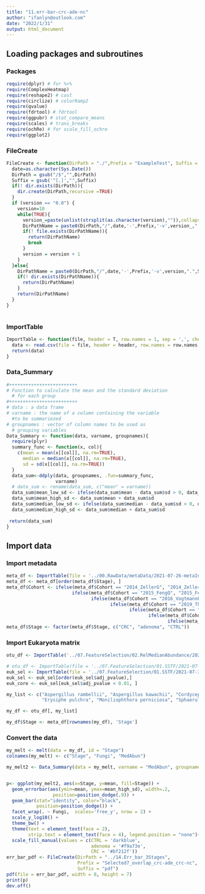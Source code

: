 ```yaml
---
title: "11.err-bar-crc-ade-nc"
author: "ifanlyn@outlook.com"
date: "2022/1/31"
output: html_document
---
```

## Loading packages and subroutines {.tabset}

### Packages

```r
require(dplyr) # for %>%
require(ComplexHeatmap)
require(reshape2) # cast
require(circlize) # colorRamp2
require(qvalue)
require(fdrtool) # fdrtool
require(ggpubr) # stat_compare_means
require(scales) # trans_breaks
require(ochRe) # for scale_fill_ochre
require(ggplot2)

```

### FileCreate

```r
FileCreate <- function(DirPath = "./",Prefix = "ExampleTest", Suffix = "pdf", version = "0.0"){
  date=as.character(Sys.Date())
  DirPath = gsub("/$","",DirPath)
  Suffix = gsub('^[.]',"",Suffix)
  if(! dir.exists(DirPath)){
    dir.create(DirPath,recursive =TRUE)
  }
  if (version == "0.0") {
    version=10
    while(TRUE){
      version_=paste(unlist(strsplit(as.character(version),"")),collapse=".")
      DirPathName = paste0(DirPath,"/",date,'-',Prefix,'-v',version_,".",Suffix)
      if(! file.exists(DirPathName)){
        return(DirPathName)
        break
      }
      version = version + 1
    }
  }else{
    DirPathName = paste0(DirPath,"/",date,'-',Prefix,'-v',version,".",Suffix)
    if(! dir.exists(DirPathName)){
      return(DirPathName)
    }
    return(DirPathName)
  }
}
  
```

### ImportTable

```r
ImportTable <- function(file, header = T, row.names = 1, sep = ',', check.names = FALSE, ...){
  data <- read.csv(file = file, header = header, row.names = row.names, sep = sep, check.names = check.names, ...)
  return(data)
}
```

### Data_Summary
```r
#+++++++++++++++++++++++++
# Function to calculate the mean and the standard deviation
  # for each group
#+++++++++++++++++++++++++
# data : a data frame
# varname : the name of a column containing the variable
  #to be summariezed
# groupnames : vector of column names to be used as
  # grouping variables
Data_Summary <- function(data, varname, groupnames){
  require(plyr)
  summary_func <- function(x, col){
    c(mean = mean(x[[col]], na.rm=TRUE),
      median = median(x[[col]], na.rm=TRUE),
      sd = sd(x[[col]], na.rm=TRUE))
  }
  data_sum<-ddply(data, groupnames, .fun=summary_func,
                  varname)
  # data_sum <- rename(data_sum, c("mean" = varname))
  data_sum$mean_low_sd <- ifelse(data_sum$mean - data_sum$sd > 0, data_sum$mean - data_sum$sd, 0)
  data_sum$mean_high_sd <- data_sum$mean + data_sum$sd 
  data_sum$median_low_sd <- ifelse(data_sum$median - data_sum$sd > 0, data_sum$median - data_sum$sd, 0)
  data_sum$median_high_sd <- data_sum$median + data_sum$sd 
  
 return(data_sum)
}
```

## Import data {.tabset}

### Import metadata

```r
meta_df <- ImportTable(file = '../00.RawData/metaData/2021-07-26-metaInfo-subgroup_1329-v6.0.csv')
meta_df <- meta_df[order(meta_df$Stage), ]
meta_df$Cohort <- ifelse(meta_df$Cohort == "2014_ZellerG", "2014_ZellerG", 
                        ifelse(meta_df$Cohort == "2015_FengQ", "2015_FengQ", 
                               ifelse(meta_df$Cohort == "2016_VogtmannE", "2016_VogtmannE", 
                                      ifelse(meta_df$Cohort == "2019_Thom", "2019_ThomasAM", 
                                             ifelse(meta_df$Cohort == "2019_WirbelJ", "2019_WirbelJ", 
                                                    ifelse(meta_df$Cohort == "2019_Yachida", "2019_YachidaS", 
                                                           ifelse(meta_df$Cohort == "2021_JunY_1", "2017_YuJ","2021_YuJ")))))))
meta_df$Stage <- factor(meta_df$Stage, c("CRC", "adenoma", "CTRL"))
```

### Import Eukaryota matrix

```r
otu_df <- ImportTable('../07.FeatureSelection/02.RelMedianAbundance/2021-07-30-normalized-0.1%-RelMedianAbundance-matrix-v1.0.0.csv')

# otu_df <- ImportTable(file = '../07.FeatureSelection/01.SSTF/2021-07-29-modify_martix_norm-ALL-v1.0.0.csv')
euk_sel <- ImportTable(file = '../07.FeatureSelection/01.SSTF/2021-07-30-wilcoxon-all-v1.0.0.csv')
euk_sel <- euk_sel[order(euk_sel$adj_pvalue),]
euk_core <- euk_sel[euk_sel$adj_pvalue < 0.01, ]

my_list <- c("Aspergillus rambellii", "Aspergillus kawachii", "Cordyceps sp. RAO-2017", 
             "Erysiphe pulchra", "Moniliophthora perniciosa", "Sphaerulina musiva", "Phytophthora capsici")

my_df <- otu_df[, my_list]

my_df$Stage <- meta_df[rownames(my_df), 'Stage']
```

### Convert the data 

```r
my_melt <- melt(data = my_df, id = "Stage")
colnames(my_melt) <- c("Stage", "Fungi", "MedAbun")

my_melt2 <- Data_Summary(data = my_melt, varname = "MedAbun", groupnames = c("Stage", "Fungi"))


p<- ggplot(my_melt2, aes(x=Stage, y=mean, fill=Stage)) + 
  geom_errorbar(aes(ymin=mean, ymax=mean_high_sd), width=.2,
                 position=position_dodge(.9)) +
  geom_bar(stat="identity", color="black", 
           position=position_dodge()) +
  facet_wrap(. ~ Fungi,  scales='free_y', nrow = 2) +
  scale_y_log10() +
  theme_bw() +
  theme(text = element_text(face = 2), 
        strip.text = element_text(face = 4), legend.position = "none")+
  scale_fill_manual(values = c(CTRL = 'darkblue', 
                               adenoma = '#f9a73e', 
                               CRC = '#bf212f'))
err_bar_pdf <- FileCreate(DirPath = "../14.Err_bar_3Stages", 
                          Prefix = "Selected7_overlap_crc-ade_crc-nc",
                          Suffix = "pdf")
pdf(file = err_bar_pdf, width = 8, height = 7)
print(p)
dev.off()

```
















